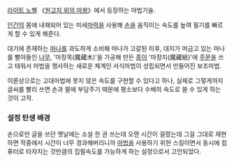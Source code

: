 [[라이트 노벨]] 《[[원고지 위의 마왕]]》에서 등장하는 마법기술.

[[인간]]의 몸에 내재되어 있는 미세[[마력]]을 사용해 [[손]]을 움직이는 속도를 높여 필기를 빠르게 할 수 있게 해준다. 

대기에 존재하는 [[마나]]를 과도하게 소비해 마나가 고갈된 이후, 대지가 머금고 있는 마나를 빨아들인 [[나무]], '마장목(魔藏木)'을 가공해 만든 [[종이]] '마장지(魔藏紙)'에 [[주문]]을 쓰고 태워서 마법을 행사하는 새로운 체계인 서식마법이 성립되면서 만들어진 보조마법. 

이론상으로는 고대마법에 못지 않은 속도를 구현할 수 있다고 하나, 실제로 그렇게까지 글씨를 빨리 쓰면 손과 팔에 부담주기 때문에 평소보다 수배의 속도로 쓸 수 있게 하는 것이 고작.

=== 설정 탄생 배경 ===
손으로만 글을 쓰던 옛날에는 소설 한 권 쓰는데 오랜 시간이 걸렸는데 그걸 그대로 재현하면 작중에서 시간이 너무 경과해버리니까 [[마법]]을 사용하기 위한 스킬이면서 동시에 컴퓨터로 타자치는 것만큼의 집필속도를 가능하게 하는 설정으로서 고안되었다.

